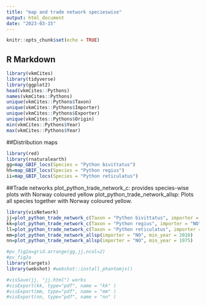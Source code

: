 ```yaml
---
title: "map and trade network specieswise"
output: html_document
date: "2023-03-15"
---
```


```r
knitr::opts_chunk$set(echo = TRUE)
```

## R Markdown
```r
library(vkmCites)
library(tidyverse)
library(ggplot2)
head(vkmCites::Pythons)
names(vkmCites::Pythons)
unique(vkmCites::Pythons$Taxon)
unique(vkmCites::Pythons$Importer)
unique(vkmCites::Pythons$Exporter)
unique(vkmCites::Pythons$Origin)
min(vkmCites::Pythons$Year)
max(vkmCites::Pythons$Year)
```

##Distribution maps
```r
library(red)
library(rnaturalearth)
gg=map_GBIF_locs(Species = "Python bivittatus")
hh=map_GBIF_locs(Species = "Python regius")
ii=map_GBIF_locs(Species = "Python reticulatus")
```
##Trade networks
plot_python_trade_network_c: provides species-wise plots with Norway coloured yellow
plot_python_trade_network_allsp: Plots all species together with Norway coloured yellow.

```r
library(visNetwork)
jj=plot_python_trade_network_c(Taxon = "Python bivittatus", importer = "NO", min_year = 2010)
kk=plot_python_trade_network_c(Taxon = "Python regius", importer = "NO", min_year = 2010)
ll=plot_python_trade_network_c(Taxon = "Python reticulatus", importer = "NO", min_year = 2010)
mm=plot_python_trade_network_allsp(importer = "NO", min_year = 2010)
nn=plot_python_trade_network_allsp(importer = "NO", min_year = 1975)
```


```r
#pv_fig2a=grid.arrange(gg,jj,ncol=2)
#pv_fig2a
library(targets)
library(webshot) #webshot::install_phantomjs()

#visSave(jj, "jj.html") works
#visExport(kk, type="pdf", name = "kk" )
#visExport(mm, type="pdf", name = "mm" )
#visExport(nn, type="pdf", name = "nn" )
```

